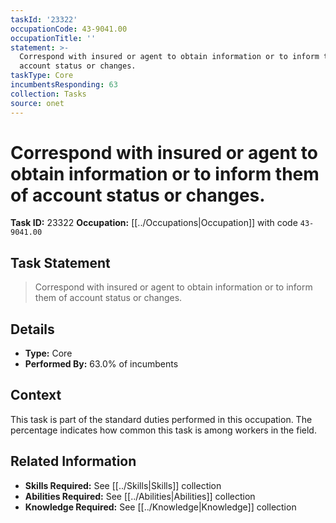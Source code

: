 ```yaml
---
taskId: '23322'
occupationCode: 43-9041.00
occupationTitle: ''
statement: >-
  Correspond with insured or agent to obtain information or to inform them of
  account status or changes.
taskType: Core
incumbentsResponding: 63
collection: Tasks
source: onet
---
```

# Correspond with insured or agent to obtain information or to inform them of account status or changes.

**Task ID:** 23322
**Occupation:** [[../Occupations|Occupation]] with code `43-9041.00`

## Task Statement

> Correspond with insured or agent to obtain information or to inform them of account status or changes.

## Details

- **Type:** Core
- **Performed By:** 63.0% of incumbents

## Context

This task is part of the standard duties performed in this occupation. The percentage indicates how common this task is among workers in the field.

## Related Information

- **Skills Required:** See [[../Skills|Skills]] collection
- **Abilities Required:** See [[../Abilities|Abilities]] collection
- **Knowledge Required:** See [[../Knowledge|Knowledge]] collection
